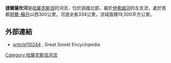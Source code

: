 {{coord|51.2494|N|67.1592|E|display=title}}

'''捷爾薩坎河'''是[[哈薩克斯坦|哈薩克斯坦]]的河流，位於該國北部，屬於[[伊希姆河|伊希姆河]]的左支流，處於首都[[努爾-蘇丹|努爾-蘇丹]]以西300公里，河道全長334公里，流域面積19,500平方公里。

==外部連結==
* [http://bse.sci-lib.com/article110244.html article110244] {{Wayback|url=http://bse.sci-lib.com/article110244.html |date=20210412155854 }}, Great Soviet Encyclopedia

{{Kazakhstan-geo-stub}}
[[Category:哈薩克斯坦河流|Category:哈薩克斯坦河流]]